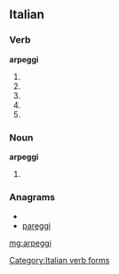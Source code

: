 ==Italian==

===Verb===
'''arpeggi'''

# {{conjugation of|arpeggiare||2|s|pres|ind|lang=it}}
# {{conjugation of|arpeggiare||1|s|pres|sub|lang=it}}
# {{conjugation of|arpeggiare||2|s|pres|sub|lang=it}}
# {{conjugation of|arpeggiare||3|s|pres|sub|lang=it}}
# {{conjugation of|arpeggiare||3|s|imp|lang=it}}

===Noun===
'''arpeggi''' {{m}}

# {{plural of|arpeggio|lang=it}}

===Anagrams===
* {{alphagram|aeggipr}}
* [[pareggi#Italian|pareggi]]

[[Category:Italian verb forms]]

[[mg:arpeggi]]